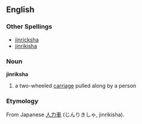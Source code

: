 ==English==
===Other Spellings===
*[[jinricksha]]
*[[jinrikisha]]
===Noun===
'''jinriksha'''

#a two-wheeled [[carriage]] pulled along by a person
===Etymology===
From Japanese [[人力車]] (じんりきしゃ, jinrikisha).